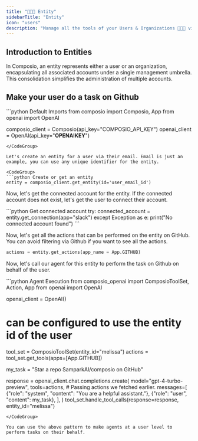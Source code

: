 ```yaml
---
title: "🧑‍🤝‍🧑 Entity"
sidebarTitle: "Entity"
icon: "users"
description: "Manage all the tools of your Users & Organizations 🧑‍🤝‍🧑 via entities"
---
```


## Introduction to Entities

In Composio, an entity represents either a user or an organization, encapsulating all associated accounts under a single management umbrella. 
This consolidation simplifies the administration of multiple accounts.


## Make your user do a task on Github
<CodeGroup>
```python Default Imports
from composio import Composio, App
from openai import OpenAI

composio_client = Composio(api_key="COMPOSIO_API_KEY")
openai_client = OpenAI(api_key="******OPENAIKEY******")
```
</CodeGroup>

Let's create an entity for a user via their email. Email is just an example, you can use any unique identifier for the entity.

<CodeGroup>
```python Create or get an entity
entity = composio_client.get_entity(id='user_email_id') 
```
</CodeGroup>

Now, let's get the connected account for the entity. If the connected account does not exist, let's get the user to connect their account.

<CodeGroup>
```python Get connected account
try:
    connected_account  = entity.get_connection(app="slack")
except Exception as e:
    print("No connected account found")
```
</CodeGroup>

Now, let's get all the actions that can be performed on the entity on GitHub. You can avoid filtering via Github if you want to see all the actions.
<CodeGroup>
```python Get all actions
actions = entity.get_actions(app_name = App.GITHUB)
```
</CodeGroup>

Now, let's call our agent for this entity to perform the task on Github on behalf of the user.

<CodeGroup>
```python Agent Execution
from composio_openai import ComposioToolSet, Action, App
from openai import OpenAI

openai_client = OpenAI()
# can be configured to use the entity id of the user
tool_set = ComposioToolSet(entity_id="melissa") 
actions = tool_set.get_tools(apps=[App.GITHUB])

my_task = "Star a repo SamparkAI/composio on GitHub"

response = openai_client.chat.completions.create(
    model="gpt-4-turbo-preview",
    tools=actions,  # Passing actions we fetched earlier.
    messages=[
        {"role": "system", "content": "You are a helpful assistant."},
        {"role": "user", "content": my_task},
    ],
)
tool_set.handle_tool_calls(response=response, entity_id="melissa")
```
</CodeGroup>

You can use the above pattern to make agents at a user level to perform tasks on their behalf.
